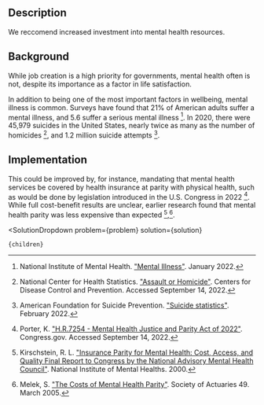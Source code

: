 

## Description

We reccomend increased investment into mental health resources.

## Background

While job creation is a high priority for governments, mental health often is not, despite its importance as a factor in life satisfaction.

In addition to being one of the most important factors in wellbeing, mental illness is common. Surveys have found that 21% of American adults suffer a mental illness, and 5.6 suffer a serious mental illness [^"14"]. In 2020, there were 45,979 suicides in the United States, nearly twice as many as the number of homicides [^"13"], and 1.2 million suicide attempts [^"1"].

## Implementation

This could be improved by, for instance, mandating that mental health services be covered by health insurance at parity with physical health, such as would be done by legislation introduced in the U.S. Congress in 2022 [^"15"]. While full cost-benefit results are unclear, earlier research found that mental health parity was less expensive than expected [^"9"],[^"11"].

[^"1"]: American Foundation for Suicide Prevention. ["Suicide statistics"](https://afsp.org/suicide-statistics/). February 2022.

[^"9"]: Kirschstein, R. L. ["Insurance Parity for Mental Health: Cost, Access, and Quality Final Report to Congress by the National Advisory Mental Health Council"](https://www.nimh.nih.gov/about/advisory-boards-and-groups/namhc/reports/insurance-parity-for-mental-health-cost-access-and-quality-final-report-to-congress-by-the-national-advisory-mental-health-council). National Institute of Mental Healths. 2000.

[^"11"]: Melek, S. ["The Costs of Mental Health Parity"](https://www.soa.org/globalassets/assets/library/newsletters/health-section-news/2005/march/hsn-2005-iss49-melek-b.pdf). Society of Actuaries 49. March 2005.

[^"13"]: National Center for Health Statistics. ["Assault or Homicide"](https://www.cdc.gov/nchs/fastats/homicide.htm). Centers for Disease Control and Prevention. Accessed September 14, 2022.

[^"14"]: National Institute of Mental Health. ["Mental Illness"](https://www.nimh.nih.gov/health/statistics/mental-illness). January 2022.

[^"15"]: Porter, K. ["H.R.7254 - Mental Health Justice and Parity Act of 2022"](https://www.congress.gov/bill/117th-congress/house-bill/7254/text?r=2&s=1). Congress.gov. Accessed September 14, 2022.

  <SolutionDropdown 
    problem={problem} 
    solution={solution}
  >
    {children}
  </SolutionDropdown>